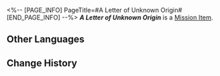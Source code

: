 <%-- [PAGE_INFO]
PageTitle=#A Letter of Unknown Origin#
[END_PAGE_INFO] --%>
{{Item Infobox
|title       = ''A Letter of Unknown Origin''
|id          = 140331
|image       = Item ''A Letter of Unknown Origin''.png
|type        = Mission Item
|invCategory = Missions
|rarity      = 3
|effect      = 
|description = A letter of unknown origin. Its penmanship is like swordplay, strokes unrestrained.
}}
'''''A Letter of Unknown Origin''''' is a [[Mission Item]].

==Other Languages==
{{Other Languages
|en   = ''A Letter of Unknown Origin''
|zhs  = 来历不明的信笺
|zht  = 來歷不明的信箋
|ja   = 由来不明の手紙
|ko   = 출처 불명의 편지
|es   = Carta de origen desconocido
|fr   = ''Lettre d'un expéditeur inconnu''
|ru   = Письмо неизвестного происхождения
|th   = จดหมายไม่ทราบที่มา
|vi   = Lá Thư Không Rõ Nguồn Gốc
|de   = Ein unsignierter Brief
|id   = Surat Tak Dikenal
|pt   = "Carta de Origem Desconhecida"
}}

==Change History==
{{Change History|2.0}}